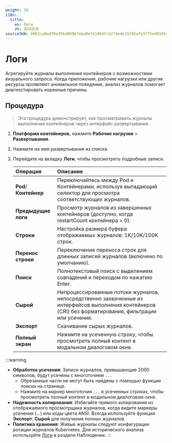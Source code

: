 ```yaml
---
weight: 20
i18n:
  title:
    en: Логи
    zh: 实时日志
sourceSHA: 8062ca8ed76e35bd06967aba8ef41884fcb274e4e15f85a7e3775ed0165cdc23
---
```


# Логи

Агрегируйте журналы выполнения контейнеров с возможностями визуального запроса. Когда приложения, рабочие нагрузки или другие ресурсы проявляют аномальное поведение, анализ журналов помогает диагностировать коренные причины.

## Процедура

> Эта процедура демонстрирует, как просматривать журналы выполнения контейнеров через интерфейс развертывания.

1. **Платформа контейнеров**, нажмите **Рабочие нагрузки** > **Развертывания**.

2. Нажмите на имя развертывания из списка.

3. Перейдите на вкладку **Логи**, чтобы просмотреть подробные записи.

   | Операция             | Описание                                                                                                                     |
   | :-------------------- | :------------------------------------------------------------------------------------------------------------------------------ |
   | **Pod**/**Контейнер** | Переключайтесь между Pod и Контейнерами, используя выпадающий селектор для просмотра соответствующих журналов.                                  |
   | **Предыдущие логи**     | Просмотр журналов из завершенных контейнеров (доступно, когда restartCount контейнера > 0).                                               |
   | **Строки**             | Настройка размера буфера отображаемых журналов: 1K/10K/100K строк.                                                                           |
   | **Перенос строки**         | Переключение переноса строк для длинных записей журналов (включено по умолчанию).                                                                 |
   | **Поиск**              | Полнотекстовый поиск с выделением совпадений и переходом по нажатию Enter.                                                                 |
   | **Сырой**               | Непроцессированные потоки журналов, непосредственно захваченные из интерфейсов выполнения контейнеров (CRI) без форматирования, фильтрации или усечения. |
   | **Экспорт**            | Скачивание сырых журналов.                                                                                                              |
   | **Полный экран**       | Нажмите на усеченную строку, чтобы просмотреть полный контент в модальном диалоговом окне.                                                                      |

:::warning

- **Обработка усечения**: Записи журналов, превышающие 2000 символов, будут усечены с многоточием `...`
  - Обрезанные части не могут быть найдены с помощью функции поиска на странице.
  - Нажмите на маркер многоточия `...` в усеченных строках, чтобы просмотреть полный контент в модальном диалоговом окне.
- **Надежность копирования**: Избегайте прямого копирования из отображаемого просмотрщика журналов, когда видите маркеры усечения (...) или коды цвета ANSI. Всегда используйте функции **Экспорт**, **Сырой** для получения полных журналов.
- **Политика хранения**: Живые журналы следуют конфигурации ротации журналов Kubernetes. Для исторического анализа используйте [Логи](../../../../observability/log/functions/log.mdx) в разделе Наблюдение.
:::
